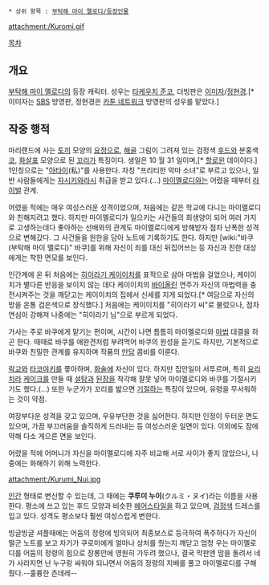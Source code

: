  * 상위 항목 : [[부탁해 마이 멜로디/등장인물]]

attachment:/Kuromi.gif

[[목차]]

== 개요 ==
[[부탁해 마이 멜로디]]의 등장 캐릭터. 성우는 [[타케우치 준코]], 더빙판은 [[이미자]]/[[정현경]].[* 이미자는 [[SBS]] 방영판, 정현경은 [[카툰 네트워크]] 방영판의 성우를 맡았다.]

== 작중 행적 ==
마리랜드에 사는 [[토끼]] 모양의 [[요정]]으로, [[해골]] 그림이 그려져 있는 검정색 [[후드]]와 분홍색 [[코]], [[화살표]] 모양으로 된 [[꼬리]]가 특징이다. 생일은 10 월 31 일이며,[* [[할로윈]] 데이이다.]  1인칭으로는 "[[아타이]](私)"를 사용한다. 자칭 "프리티한 악마 소녀"로 부르고 있으나, 일반 사람들에게는 [[자시키와라시]] 취급을 받고 있다.(...) [[마이멜로디]]와는 어렸을 때부터 [[라이벌]] 관계.

어렸을 적에는 매우 여성스러운 성격이었으며, 처음에는 같은 학교에 다니는 마이멜로디와 친해지려고 했다. 하지만 마이멜로디가 일으키는 사건들의 희생양이 되어 여러 가지로 고생하는데다 좋아하는 선배와의 관계도 마이멜로디에게 방해받자 점차 난폭한 성격으로 변해갔다. 그 사건들을 원한을 담아 노트에 기록하기도 한다. 하지만 [wiki:"바쿠(부탁해 마이 멜로디)" 바쿠]를 위해 자신이 죄를 대신 뒤집어쓰는 등 자신과 친한 대상에게는 착한 면모를 보인다.

인간계에 온 뒤 처음에는 [[히이라기 케이이치]]를 표적으로 삼아 마법을 걸었으나, 케이이치가 별다른 반응을 보이지 않는 데다 케이이치의 [[바이올린]] 연주가 자신의 마법력을 충전시켜주는 것을 깨닫고는 케이이치의 집에서 신세를 지게 되었다.[* 여담으로 자신의 방을 온통 검은색으로 장식했다.] 처음에는 케이이치를 "히이라기 씨"로 불렀으나, 점차 연심이 강해져 나중에는 "히이라기 님"으로 부르게 되었다.

가사는 주로 바쿠에게 맡기는 편이며, 시간이 나면 틈틈히 마이멜로디와 [[마법]] 대결을 하곤 한다. 때때로 바쿠를 애완견처럼 부려먹어 바쿠의 원성을 듣기도 하지만, 기본적으로 바쿠와 친밀한 관계를 유지하며 작품의 [[만담]] 콤비를 이룬다.

[[락교]]와 [[타코야키]]를 쫗아하며, [[화술]]에 자신이 있다. 하지만 집안일이 서투르며, 특히 [[요리치]]라 [[케이크]]를 만들 때 [[설탕]]과 [[된장]]을 착각해 잘못 넣어 마이멜로디와 바쿠를 기절시키기도 했다.(...) 또한 누군가가 꼬리를 밟으면 [[기절]]하는 특징이 있으며, 유령을 무서워하는 것이 약점.

여장부다운 성격을 갖고 있으며, 우유부단한 것을 싫어한다. 하지만 인정이 두터운 면도 있으며, 가끔 부끄러움을 솔직하게 드러내는 등 여성스러운 일면이 있다. 이외에도 잠에 약해 다소 게으른 면을 보인다.

어렸을 적에 어머니가 자신을 마이멜로디에 자주 비교해 서로 사이가 좋지 않았으나, 나중에는 화해하기 위해 노력한다.

attachment:/Kurumi_Nui.jpg

[[인간]] 형태로 변신할 수 있는데, 그 때에는 '''쿠루미 누이'''(クルミ・ヌイ)라는 이름을 사용한다. 평소에 쓰고 있는 후드 모양과 비슷한 [[헤어스타일]]을 하고 있으며, [[검정색]] 드레스를 입고 있다. 성격도 평소보다 훨씬 여성스럽게 변한다.

빙글빙글 셔플때에는 어둠의 정령에 빙의되어 최종보스로 등극하여 폭주하다가 자신이 떨군 노트를 보고 자기가 쿠로미에게 얼마나 상처를 줬는지 깨닫고 엄청 우는 마이멜로디를 어둠의 정령의 힘으로 장롱안에 영원히 가두려 했으나, 결국 막판엔 맘을 돌려서 네가 사라지면 난 누구랑 싸워야 되냐면서 어둠의 정령의 지배를 풀고 마이멜로디를 구해줬다.--훌륭한 츤데레--
